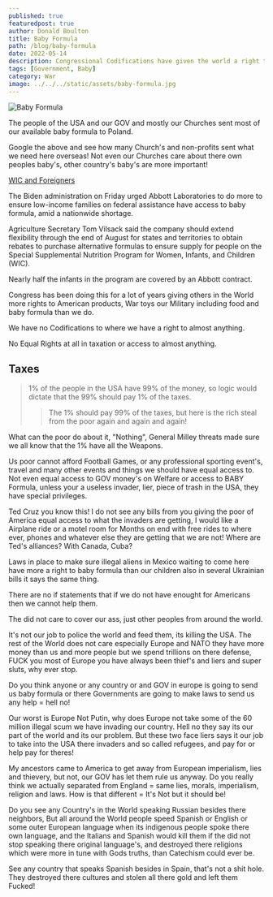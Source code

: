 ```yaml
---
published: true
featuredpost: true
author: Donald Boulton
title: Baby Formula
path: /blog/baby-formula
date: 2022-05-14
description: Congressional Codifications have given the world a right to our Baby Formula and food where there is no codifications for USA citizens to have a right to USA goods and services.
tags: [Government, Baby]
category: War
image: ../../../static/assets/baby-formula.jpg
---
```


![Baby Formula](../../../static/assets/baby-formula.jpg)

The people of the USA and our GOV and mostly our Churches sent most of our available baby formula to Poland.

Google the above and see how many Church's and non-profits sent what we need here overseas! Not even our Churches care about there own peoples baby's, other country's baby's are more important!

[WIC and Foreigners](https://www.wsj.com/articles/who-made-the-baby-formula-shortage-biden-administration-abbott-tariffs-nestle-11652480538)

The Biden administration on Friday urged Abbott Laboratories to do more to ensure low-income families on federal assistance have access to baby formula, amid a nationwide shortage.

Agriculture Secretary Tom Vilsack said the company should extend flexibility through the end of August for states and territories to obtain rebates to purchase alternative formulas to ensure supply for people on the Special Supplemental Nutrition Program for Women, Infants, and Children (WIC).

Nearly half the infants in the program are covered by an Abbott contract.

Congress has been doing this for a lot of years giving others in the World more rights to American products, War toys our Military including food and baby formula than we do.

We have no Codifications to where we have a right to almost anything.

No Equal Rights at all in taxation or access to almost anything.

## Taxes

> 1% of the people in the USA have 99% of the money, so logic would dictate that the 99% should pay 1% of the taxes.
>
> > The 1% should pay 99% of the taxes, but here is the rich steal from the poor again and again and again!

What can the poor do about it, "Nothing", General Milley threats made sure we all know that the 1% have all the Weapons.

Us poor cannot afford Football Games, or any professional sporting event's, travel and many other events and things we should have equal access to. Not even equal access to GOV money's on Welfare or access to BABY Formula, unless your a useless invader, lier, piece of trash in the USA, they have special privileges.

Ted Cruz you know this! I do not see any bills from you giving the poor of America equal access to what the invaders are getting, I would like a Airplane ride or a motel room for Months on end with free rides to where ever, phones and whatever else they are getting that we are not! Where are Ted's alliances? With Canada, Cuba?

Laws in place to make sure illegal aliens in Mexico waiting to come here have more a right to baby formula than our children also in several Ukrainian bills it says the same thing.

There are no if statements that if we do not have enought for Americans then we cannot help them.

The did not care to cover our ass, just other peoples from around the world.

It's not our job to police the world and feed them, its killing the USA. The rest of the World does not care especially Europe and NATO they have more money than us and more people but we spend trillions on there defense, FUCK you most of Europe you have always been thief's and liers and super sluts, why ever stop.

Do you think anyone or any country or and GOV in europe is going to send us baby formula or there Governments are going to make laws to send us any help = hell no!

Our worst is Europe Not Putin, why does Europe not take some of the 60 million illegal scum we have invading our country. Hell no they say its our part of the world and its our problem. But these two face liers says it our job to take into the USA there invaders and so called refugees, and pay for or help pay for theres!

My ancestors came to America to get away from European imperialism, lies and thievery, but not, our GOV has let them rule us anyway. Do you really think we actually separated from England = same lies, morals, imperialism, religion and laws. How is that different = It's Not but it should be!

Do you see any Country's in the World speaking Russian besides there neighbors, But all around the World people speed Spanish or English or some outer European language when its indigenous people spoke there own language, and the Italians and Spanish would kill them if the did not stop speaking there original language's, and destroyed there religions which were more in tune with Gods truths, than Catechism could ever be.

See any country that speaks Spanish besides in Spain, that's not a shit hole. They destroyed there cultures and stolen all there gold and left them Fucked!

